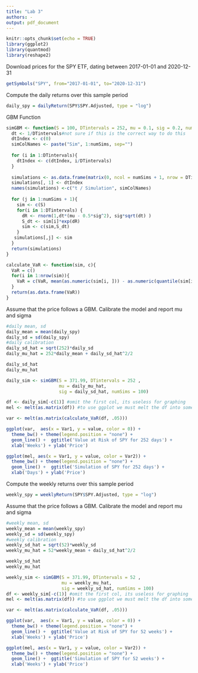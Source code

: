 ---
title: "Lab 3"
authors: -
output: pdf_document
---

```{r setup, include=FALSE, message=FALSE}
knitr::opts_chunk$set(echo = TRUE)
library(ggplot2)
library(quantmod)
library(reshape2)
```

Download prices for the SPY ETF, dating between 2017-01-01 and 2020-12-31

```{r, results = 'hide', message=FALSE, warning=FALSE}

getSymbols("SPY", from="2017-01-01", to="2020-12-31")
```

Compute the daily returns over this sample period

```{r}
daily_spy = dailyReturn(SPY$SPY.Adjusted, type = "log")
```


GBM Function
```{r}

simGBM <- function(S = 100, DTintervals = 252, mu = 0.1, sig = 0.2, numSims = 1){
  dt <- 1/DTintervals#not sure if this is the correct way to do this
  dtIndex <- c(0)
  simColNames <- paste("Sim", 1:numSims, sep="")
  
  for (i in 1:DTintervals){
    dtIndex <- c(dtIndex, i/DTintervals)
  }
  
  simulations <- as.data.frame(matrix(0, ncol = numSims + 1, nrow = DTintervals + 1))
  simulations[, 1] <- dtIndex
  names(simulations) <-c("t / Simulation", simColNames) 
  
  for (j in 1:numSims + 1){
    sim <- c(S)
    for(i in 1:DTintervals) {
      dR <- rnorm(1,dt*(mu - 0.5*sig^2), sig*sqrt(dt) )
      S_dt <- sim[i]*exp(dR)
      sim <- c(sim,S_dt) 
    }
   simulations[,j] <- sim
  }
  return(simulations)
}

calculate_VaR <- function(sim, c){
  VaR = c()
  for(i in 1:nrow(sim)){
    VaR = c(VaR, mean(as.numeric(sim[i, ])) - as.numeric(quantile(sim[i, ], .05)))
  }
  return(as.data.frame(VaR))
}


```

Assume that the price follows a GBM. Calibrate the model and report mu and sigma

```{r}
#daily mean, sd
daily_mean = mean(daily_spy)
daily_sd = sd(daily_spy)
#daily calibration
daily_sd_hat = sqrt(252)*daily_sd
daily_mu_hat = 252*daily_mean + daily_sd_hat^2/2

daily_sd_hat
daily_mu_hat

daily_sim <- simGBM(S = 371.99, DTintervals = 252 , 
                    mu = daily_mu_hat, 
                    sig = daily_sd_hat, numSims = 100)

df <- daily_sim[-c(1)] #omit the first col, its useless for graphing
mel <- melt(as.matrix(df)) #to use ggplot we must melt the df into something we can graph 

var <- melt(as.matrix(calculate_VaR(df, .05)))

ggplot(var,  aes(x = Var1, y = value, color = 0)) +
  theme_bw() + theme(legend.position = "none") +
  geom_line() +  ggtitle('Value at Risk of SPY for 252 days') +
  xlab('Weeks') + ylab('Price')

ggplot(mel, aes(x = Var1, y = value, color = Var2)) +
  theme_bw() + theme(legend.position = "none") +
  geom_line() +  ggtitle('Simulation of SPY for 252 days') +
  xlab('Days') + ylab('Price')


```

Compute the weekly returns over this sample period

```{r}
weekly_spy = weeklyReturn(SPY$SPY.Adjusted, type = "log")
```

Assume that the price follows a GBM. Calibrate the model and report mu and sigma

```{r}
#weekly mean, sd
weekly_mean = mean(weekly_spy)
weekly_sd = sd(weekly_spy)
#weekly calibration
weekly_sd_hat = sqrt(52)*weekly_sd
weekly_mu_hat = 52*weekly_mean + daily_sd_hat^2/2

weekly_sd_hat
weekly_mu_hat

weekly_sim <- simGBM(S = 371.99, DTintervals = 52 , 
                     mu = weekly_mu_hat, 
                     sig = weekly_sd_hat, numSims = 100)
df <- weekly_sim[-c(1)] #omit the first col, its useless for graphing
mel <- melt(as.matrix(df)) #to use ggplot we must melt the df into something we can graph 

var <- melt(as.matrix(calculate_VaR(df, .05)))

ggplot(var,  aes(x = Var1, y = value, color = 0)) +
  theme_bw() + theme(legend.position = "none") +
  geom_line() +  ggtitle('Value at Risk of SPY for 52 weeks') +
  xlab('Weeks') + ylab('Price')

ggplot(mel, aes(x = Var1, y = value, color = Var2)) +
  theme_bw() + theme(legend.position = "none") +
  geom_line() +  ggtitle('Simulation of SPY for 52 weeks') +
  xlab('Weeks') + ylab('Price')

```



